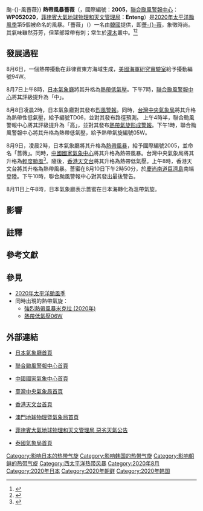 {{Refimprove|time=2020-08-08T23:34:46+00:00}}
{{UTC+8}}
{{NoteTA
|G1=Weather
|G2=TyphoonNew
|G3=TyphoonOld
|G4=單位
|G5=地名
|G6=2020年太平洋颱風季
|skin=typhoon
}}
{{About|2020年的熱帶風暴薔薇|其他名為薔薇的熱帶氣旋|颱風薔薇{{!}}颱-{}-風薔薇}}
{{颱風基礎資訊
|颱風名稱 = 熱帶風暴薔蜜
|外文名稱 = Tropical Storm Jangmi 
|外文語言 = 英文
|十分鐘平均風速JMA = 45|JMA=knot
|十分鐘平均風速CWB = 20|CWB=m/s
|十分鐘平均風速KMA = 19|KMA=m/s
|十分鐘平均風速HKO = 85
|十分鐘平均風速SMG = 
|十分鐘平均風速PAGASA = 75
|十分鐘平均風速NCHMF =
|十分鐘平均風速TMD = 45|TMD=knot
|二分鐘平均風速 = 23|NMC=m/s
|一分鐘平均風速 = 40|SSHS=knot<!--JTWC-->
|代表圖像 = Jangmi 2020-08-10 0230Z.jpg
|代表圖像名稱 = 即將登陸[[大韓民國|韓國]][[釜山|釜山]]的薔薇，其低層環流中心完全外露
|形成日期 = 2020年8月7日
|轉化日期 = 2020年8月11日
|消散日期 = 
|最低氣壓 = 996<!--JMA-->
|瞬間最大陣風 = 120<!--JMA-->
|財產損失 =$100萬（2020年[[美元|美元]]）
|死傷人數 = 
|影響地區 = [[日本|日本]]（[[琉球群島|琉球群島]]）、[[朝鮮半島|朝鮮半島]]
|備註 = <small>[[菲律賓大氣地球物理和天文管理局|菲律賓大氣地球物理和天文管理局]]在此熱帶氣旋離開其責任範圍之後，沒有再更新其風速資料</small>
|颱風路徑圖 = Jangmi 2020 track.png
|風季年份 = 2020
|風季位置 = 太平洋
}}
'''熱帶風暴薔薇'''（{{lang-en|'''Tropical Storm Jangmi'''}}，國際編號：'''2005'''，[[聯合颱風警報中心|聯合颱風警報中心]]：'''WP052020'''，[[菲律賓大氣地球物理和天文管理局|菲律賓大氣地球物理和天文管理局]]：'''Enteng'''）是[[2020年太平洋颱風季|2020年太平洋颱風季]]第5個被命名的風暴。「薔薇」（{{lang-ko|장미}}）一名由[[大韓民國|韓國]]提供，即[[薔薇|薔-{}-薇]]，象徵時尚。其氣味雖然芬芳，但莖部常帶有刺；常生於[[灌木|灌木]]叢中。<ref>{{cite web|url=https://www.hko.gov.hk/tc/informtc/sound/tc_pronunciation2020e.html#S.korea|title=熱帶氣旋名稱的意義|publisher=香港天文台|accessdate=2020-08-17|archive-date=2020-08-25|archive-url=https://web.archive.org/web/20200825213345/https://www.hko.gov.hk/tc/informtc/sound/tc_pronunciation2020e.html#S.korea|dead-url=no}}</ref><ref>{{cite web |url=http://cwb.gov.tw/V7/knowledge/encyclopedia/ty007.htm |title=颱風百問——颱風是怎麼命名？ |publisher=交通部中央氣象局 |accessdate=2014-12-15 |archiveurl=https://web.archive.org/web/20171104015435/https://www.cwb.gov.tw/V7/knowledge/encyclopedia/ty007.htm |archivedate=2017-11-04 |deadurl=yes }}</ref>

==發展過程==
{{pts wikify}}
8月6日，一個熱帶擾動在菲律賓東方海域生成，[[美國海軍研究實驗室|美國海軍研究實驗室]]給予擾動編號94W。

8月7日上午8時，[[日本氣象廳|日本氣象廳]]將其升格為[[熱帶低氣壓|熱帶低氣壓]]。下午7時，[[聯合颱風警報中心|聯合颱風警報中心]]將其評級提升為「中」。

8月8日凌晨2時，日本氣象廳對其發布[[烈風警報|烈風警報]]。同時，[[台灣|台灣]][[中央氣象局|中央氣象局]]將其升格為熱帶性低氣壓，給予編號TD06，並對其發布路徑預測。 上午4時半，聯合颱風警報中心將其評級提升為「高」，並對其發布[[熱帶氣旋形成警報|熱帶氣旋形成警報]]。下午1時，聯合颱風警報中心將其升格為熱帶低氣壓，給予熱帶氣旋編號05W{{NoteTag|[[聯合颱風警報中心|聯合颱風警報中心]]會為所有於其責任範圍內被該部門評定為[[熱帶氣旋|熱帶氣旋]]的系統作出編號，由兩位數及一個英文字母組成。[[英文字母|英文字母]]表示該熱帶氣旋形成的區域，西北太平洋（包括[[南海|南海]]、[[東海|東海]]）以W表示；而兩位數字則指熱帶氣旋於當年在[[英文字母|英文字母]]所表示的區域內形成次序，換言之「05W」即指薔薇是年內第5個於西北太平洋區域內形成的熱帶氣旋。此編號系統每年重新開始。}}。

8月9日，凌晨2時，日本氣象廳將其升格為[[熱帶風暴|熱帶風暴]]，給予國際編號2005，並命名「薔薇」{{NoteTag|[[日本氣象廳|日本氣象廳]]是[[世界氣象組織|世界氣象組織]]指定的西北太平洋[[區域專責氣象中心|區域專責氣象中心]]，負責該區域內（包括南海、東海）的熱帶氣旋正式編號與命名工作：每當該機構把一個熱帶低氣壓升為熱帶風暴時，該機構亦會依照在[[世界氣象組織|世界氣象組織]][[颱風委員會|颱風委員會]]上通過的名稱表作出命名，同時給予4位數字的國際編號。前兩位為當年公元紀年最後兩位數（20'''20'''），後兩位代表薔薇是當年被[[日本氣象廳|日本氣象廳]]第'''05'''個升為[[熱帶風暴|熱帶風暴]]的[[熱帶氣旋|熱帶氣旋]]。}}。同時，[[中國國家氣象中心|中國國家氣象中心]]將其升格為熱帶風暴。台灣中央氣象局將其升格為[[輕度颱風|輕度颱風]]<ref>{{Cite news |title=薔蜜颱風生成！吳德榮：8月至今已3颱 現在是爆發期 |url=https://udn.com/news/story/7266/4767239 |accessdate=2020-08-09 |date=2020-08-09 |publisher=聯合新聞網 |language=zh-tw |archive-date=2021-01-24 |archive-url=https://web.archive.org/web/20210124162203/https://udn.com/news/story/7266/4767239 |dead-url=no }}</ref>。隨後，[[香港天文台|香港天文台]]將其升格為熱帶低氣壓。上午8時，香港天文台將其升格為熱帶風暴。薔蜜在8月10日下午2時50分，於[[慶尚南道|慶尚南道]][[巨濟島|巨濟島]]南端登陸。下午10時，聯合颱風警報中心對其發出最後警告。

8月11日上午8時，日本氣象廳表示薔蜜在日本海轉化為溫帶氣旋。
{{clear}}

==影響==
{{Empty section|time=2020-08-11T15:18:47+00:00}}

==註釋==
{{NoteFoot}}

==參考文獻==
{{reflist|2}}

==參見==
*[[2020年太平洋颱風季|2020年太平洋颱風季]]
*同時出現的熱帶氣旋：
**[[強烈熱帶風暴米克拉_(2020年)|強烈熱帶風暴米克拉 (2020年)]]
**[[2020年太平洋颱風季#熱帶低氣壓06W|熱帶低氣壓06W]]

==外部連結==
{{Portal phs}}
{{Commons category|Tropical Storm Jangmi (2020)}}
*{{ja}}[http://www.jma.go.jp/ 日本氣象廳首頁] {{Wayback|url=http://www.jma.go.jp/ |date=20061107170045 }}
*{{en}}[https://www.metoc.navy.mil/jtwc/jtwc.html 聯合颱風警報中心首頁] {{Wayback|url=https://www.metoc.navy.mil/jtwc/jtwc.html |date=20200422170442 }}
*{{zh-cn}}[https://www.nmc.gov.cn/ 中國國家氣象中心首頁] {{Wayback|url=https://www.nmc.gov.cn/ |date=20180806105732 }}
*{{zh-tw}}[http://www.cwb.gov.tw/ 臺灣中央氣象局首頁] {{Wayback|url=http://www.cwb.gov.tw/ |date=20181025071210 }}
*{{zh-hk}}[http://www.hko.gov.hk/ 香港天文台首頁] {{Wayback|url=http://www.hko.gov.hk/ |date=20110224003313 }}
*{{zh-mo}}[http://www.smg.gov.mo/ 澳門地球物理暨氣象局首頁] {{Wayback|url=http://www.smg.gov.mo/ |date=20140517030343 }}
*{{en}}[http://bagong.pagasa.dost.gov.ph/tropical-cyclone/severe-weather-bulletin/2 菲律賓大氣地球物理和天文管理局 惡劣天氣公告] {{Wayback|url=http://bagong.pagasa.dost.gov.ph/tropical-cyclone/severe-weather-bulletin/2 |date=20200514074850 }}
*{{th}}[https://www.tmd.go.th/en/index.php 泰國氣象局首頁] {{Wayback|url=https://www.tmd.go.th/en/index.php |date=20200901070242 }}

{{2020年太平洋颱風季}}
[[Category:影响日本的热带气旋|Category:影响日本的热带气旋]]
[[Category:影响韩国的热带气旋|Category:影响韩国的热带气旋]]
[[Category:影响朝鲜的热带气旋|Category:影响朝鲜的热带气旋]]
[[Category:西太平洋热带风暴|Category:西太平洋热带风暴]]
[[Category:2020年8月|Category:2020年8月]]
[[Category:2020年日本|Category:2020年日本]]
[[Category:2020年朝鲜|Category:2020年朝鲜]]
[[Category:2020年韩国|Category:2020年韩国]]